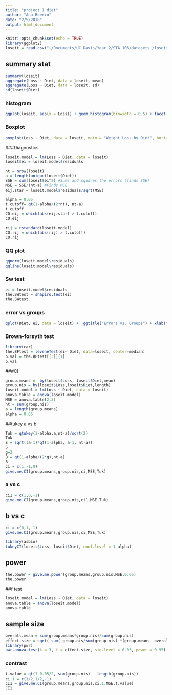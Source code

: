 ```yaml
---
title: "project 1 diet"
author: "Ana Boeriu"
date: "2/5/2018"
output: html_document
---
```


```r
knitr::opts_chunk$set(echo = TRUE)
library(ggplot2)
loseit = read.csv("~/Documents/UC Davis/Year 2/STA 106/datasets /loseit.csv")
```

## summary stat
```r
summary(loseit)
aggregate(Loss ~ Diet, data = loseit, mean)
aggregate(Loss ~ Diet, data = loseit, sd)
sd(loseit$Diet)
```

### histogram
```r
ggplot(loseit, aes(x = Loss)) + geom_histogram(binwidth = 0.5) + facet_grid(Diet ~.) +ggtitle("Weight Loss by Diet")
```
### Boxplot
```r
boxplot(Loss ~ Diet, data = loseit, main = "Weight Loss by Diet", horizontal = TRUE)
```

###Diagnostics
```r
loseit.model = lm(Loss ~ Diet, data = loseit)
loseit$ei = loseit.model$residuals

nt = nrow(loseit) 
a = length(unique(loseit$Diet)) 
SSE = sum(loseit$ei^2) #Sums and squares the errors (finds SSE)
MSE = SSE/(nt-a) #Finds MSE
eij.star = loseit.model$residuals/sqrt(MSE)
```

```r
alpha = 0.05
t.cutoff= qt(1-alpha/(2*nt), nt-a)
t.cutoff
CO.eij = which(abs(eij.star) > t.cutoff)
CO.eij
```

```r
rij = rstandard(loseit.model)
CO.rij = which(abs(rij) > t.cutoff)
CO.rij
```

### QQ plot 
```r
qqnorm(loseit.model$residuals)
qqline(loseit.model$residuals)
```
### Sw test
```r
ei = loseit.model$residuals
the.SWtest = shapiro.test(ei)
the.SWtest
```
### error vs groups
```r
qplot(Diet, ei, data = loseit) +  ggtitle("Errors vs. Groups") + xlab("Groups") + ylab("Errors") + geom_hline(yintercept = 0,col = "purple")
```
### Brown-forsyth test
```r
library(car)
the.BFtest = leveneTest(ei~ Diet, data=loseit, center=median)
p.val = the.BFtest[[3]][1]
p.val
```

###CI
```r
group.means =  by(loseit$Loss, loseit$Diet,mean)
group.nis = by(loseit$Loss,loseit$Diet,length)
loseit.model = lm(Loss ~ Diet, data = loseit)
anova.table = anova(loseit.model)
MSE = anova.table[2,3]
nt = sum(group.nis)
a = length(group.means)
alpha = 0.05
```
##tukey a vs b
```r
Tuk = qtukey(1-alpha,a,nt-a)/sqrt(2)
Tuk
S = sqrt((a-1)*qf(1-alpha, a-1, nt-a))
S
g=3
B = qt(1-alpha/(2*g),nt-a)
B
ci = c(1,-1,0)
give.me.CI(group.means,group.nis,ci,MSE,Tuk)
```
### a vs c
```r
ci1 = c(1,0,-1)
give.me.CI(group.means,group.nis,ci1,MSE,Tuk)
```
## b vs c
```r
ci = c(0,1,-1)
give.me.CI(group.means,group.nis,ci,MSE,Tuk)
```

```r
library(asbio)
tukeyCI(loseit$Loss, loseit$Diet, conf.level = 1-alpha)
```

## power
```r
the.power = give.me.power(group.means,group.nis,MSE,0.05)
the.power
```

##f test
```r
loseit.model = lm(Loss ~ Diet, data = loseit)
anova.table = anova(loseit.model)
anova.table
```
## sample size
```r
overall.mean = sum(group.means*group.nis)/sum(group.nis)
effect.size = sqrt( sum( group.nis/sum(group.nis) *(group.means -overall.mean)^2 )/MSE)
library(pwr)
pwr.anova.test(k = 3, f = effect.size, sig.level = 0.05, power = 0.95)
```
### contrast
```r
t.value = qt(1-0.05/2, sum(group.nis) - length(group.nis))
ci.1 = c(1/2,1/2,-1) 
CI1 = give.me.CI(group.means,group.nis,ci.1,MSE,t.value)
CI1
```










